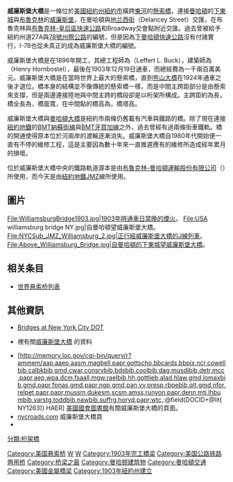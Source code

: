 {{Infobox_Bridge
|bridge_name=威廉斯堡大橋
|native_lang_code=en
|native_name=Williamsburg Bridge
|image= LGBWilliamsburgBridge.jpg
|caption= 
|official_name= 
|also_known_as= 
|carries= 八線道、[[紐約地鐵|紐約地鐵]]兩股鐵道、行人與自行車道
|crosses= [[東河_(紐約市)|東河]]
|locale= [[美國|美國]][[紐約州|紐約州]][[紐約市|紐約市]]的<br>[[曼哈頓|曼哈頓]]與[[布魯克林|布魯克林]]之間
|maint= [[紐約市交通局|紐約市交通局]]
|id= 
|design= [[懸索橋|懸索橋]]與[[桁架橋|桁架橋]]
|mainspan= 487.68公尺（1,600英尺）
|length= 2,227.48公尺（7,308英尺）
|width= 35.97公尺（118英尺）
|clearance=內側線：3.2公尺
|below= 41.15公尺（135英尺）
|traffic=
|aadtraffic= 110,000
|open= 1903年12月19日
|closed= 
|toll=
|map_cue=
|map_image=
|map_text=
|map_width=
|lat= 
|long= 
}}
'''威廉斯堡大橋'''是一條位於[[美國|美國]][[紐約州|紐約州]][[紐約市|紐約市]]橫跨[[東河_(紐約市)|東河]]的[[懸索橋|懸索橋]]，連接[[曼哈頓|曼哈頓]]的[[下東城|下東城]]與[[布魯克林|布魯克林]]的[[威廉斯堡|威廉斯堡]]，在曼哈頓與[[地兰西街|地兰西街]]（Delancey Street）交匯，在布魯克林與[[布魯克林-皇后區快速公路|布魯克林-皇后區快速公路]]和Broadway交會點附近交匯。過去曾被給予紐約州道27A與[[78號州際公路|78號州際公路]]的編號，但是因為[[下曼哈頓快速公路|下曼哈頓快速公路]]沒有付諸實行，I-78也從未真正的成為威廉斯堡大橋的編號。

威廉斯堡大橋是在1896年開工，其總工程師為{{le|列佛·巴克|Leffert L. Buck}}（Leffert L. Buck），建築師為{{le|亨利·宏伯斯特|Henry Hornbostel}}（Henry Hornbostel），最後在1903年12月19日通車，而總經費為一千兩百萬美元。威廉斯堡大橋是在當時世界上最大的懸索橋，直到[[熊山大橋|熊山大橋]]在1924年通車之後才退位。橋本身的結構並不像傳統的懸索橋一樣，而是中間主跨距部分是由懸索來支撐，但是兩邊連接陸地與中間主跨的橋段卻是以桁架所構成。主跨距約為{{convert|488|m|ft|-2}}長，橋全長為{{convert|2227|m|ft|0}}，橋面寬{{convert|36|m|ft|0}}，在中間點的橋高為{{convert|41|m|ft|0}}，橋塔高{{convert|102|m|ft|0}}。

威廉斯堡大橋與[[曼哈頓大橋|曼哈頓大橋]]是紐約市兩條仍舊載有汽車與鐵路的橋。除了現在連接[[紐約地鐵|紐約地鐵]]的[[BMT納蘇街線|BMT納蘇街線]]與[[BMT牙買加線|BMT牙買加線]]之外，過去曾經有過兩條街車鐵軌。橋的開通使得原本位於河兩岸的渡輪逐漸消失。威廉斯堡大橋自1980年代開始便一直有不停的維修工程，這是主要因為數十年來一直推遲應有的維修所造成經年累月的損壞。

位於威廉斯堡大橋中央的鐵路軌道源本是由[[布魯克林-曼哈頓運輸股份有限公司|布魯克林-曼哈頓運輸股份有限公司]]（{{BMT}}）所使用，而今天是由[[紐約地鐵|紐約地鐵]][[紐約地鐵J線與Z線|J]][[紐約地鐵M線|M]][[紐約地鐵J線與Z線|Z]]線所使用。

==圖片==
<gallery>
File:WilliamsburgBridge1903.jpg|1903年時通車日當晚的煙火。
File:USA williamsburg bridge NY.jpg|自曼哈頓望威廉斯堡大橋。
File:NYCSub_JMZ_Williamsburg_2.jpg|正行經威廉斯堡大橋的J線列車。
File:Above_Williamsburg_Bridge.jpg|自曼哈頓的下東城望威廉斯堡大橋。
</gallery>
<!--
==参考资料==
*[http://www.columbia.edu/~brennan/abandoned/willb.html Abandoned Stations: Williamsburg Bridge Railway terminal]
-->

==相关条目==
*[[世界悬索桥列表|世界悬索桥列表]]

==其他資訊==
* [https://web.archive.org/web/20071020045422/http://www.nyc.gov/html/dot/html/motorist/bridges.html Bridges at New York City DOT]
* {{tsl|en|Structurae|Structurae}}裡有關[http://en.structurae.de/structures/data/index.cfm?ID=s0000514 威廉斯堡大橋] {{Wayback|url=http://en.structurae.de/structures/data/index.cfm?ID=s0000514 |date=20130127140224 }}的資料
* [http://memory.loc.gov/cgi-bin/query/r?ammem/aap,aaeo,aasm,magbell,papr,gottscho,bbcards,bbpix,ncr,cowellbib,calbkbib,gmd,cwar,consrvbib,bdsbib,coolbib,dag,musdibib,detr,mcc,papr,aep,wpa,dcm,fsaall,mgw,raelbib,hh,gottlieb,alad,hlaw,gmd,lomaxbib,gmd,papr,fpnas,gmd,papr,ngp,gmd,pan,vv,presp,rbpebib,qlt,gmd,nfor,relpet,papr,papr,mussm,dukesm,scsm,amss,runyon,papr,denn,mtj,lhbumbib,varstg,toddbib,nawbib,suffrg,horyd,papr,wtc,:@field(DOCID+@lit(NY1263)) HAER] {{Wayback|url=http://memory.loc.gov/cgi-bin/query/r?ammem%2Faap%2Caaeo%2Caasm%2Cmagbell%2Cpapr%2Cgottscho%2Cbbcards%2Cbbpix%2Cncr%2Ccowellbib%2Ccalbkbib%2Cgmd%2Ccwar%2Cconsrvbib%2Cbdsbib%2Ccoolbib%2Cdag%2Cmusdibib%2Cdetr%2Cmcc%2Cpapr%2Caep%2Cwpa%2Cdcm%2Cfsaall%2Cmgw%2Craelbib%2Chh%2Cgottlieb%2Calad%2Chlaw%2Cgmd%2Clomaxbib%2Cgmd%2Cpapr%2Cfpnas%2Cgmd%2Cpapr%2Cngp%2Cgmd%2Cpan%2Cvv%2Cpresp%2Crbpebib%2Cqlt%2Cgmd%2Cnfor%2Crelpet%2Cpapr%2Cpapr%2Cmussm%2Cdukesm%2Cscsm%2Camss%2Crunyon%2Cpapr%2Cdenn%2Cmtj%2Clhbumbib%2Cvarstg%2Ctoddbib%2Cnawbib%2Csuffrg%2Choryd%2Cpapr%2Cwtc%2C%3A%40field%28DOCID+%40lit%28NY1263%29%29 |date=20200530160927 }} [[美國國會圖書館|美國國會圖書館]]有關威廉斯堡大橋的頁面。
* [http://www.nycroads.com/crossings/williamsburg/ nycroads.com]{{WebCite|url=https://www.webcitation.org/6HRw0kNYE?url=http://www.nycroads.com/crossings/williamsburg/ |date=20130617184714 |dateformat=iso }} 威廉斯堡大橋頁<!-- Has excellent construction photos (taken from Parsons Transportation Group (parsons.com site), the successor company to the design firm that executed the original design) as well as replacement bridge proposal details-->
*{{Geolinks-US-streetscale|40.713744|-73.972299}}

{{NYC Bridge}}
{{Crossings navbox
|structure       = Crossings
|place           = [[东河_(纽约市)|东河]]
|bridge          = 威廉斯堡大桥
|bridge signs    = {{NYCS Williamsburg|time=bullets}}
|upstream        = [[14街隧道|14街隧道]]
|upstream signs  = {{NYCS Canarsie|time=bullets}}
|downstream      = [[罗格斯街隧道|罗格斯街隧道]]
|downstream signs = {{NYCS Sixth Rutgers|time=bullets}}
}}
{{LongestBridge
| type = 悬索桥
| start = 1903
| end = 1924
| previous = 布鲁克林大桥
| mainspan_p = 486
| current = 威廉斯堡大桥
| mainspan_c = 488
| next = 熊山大桥
| mainspan_n = 497
}}

[[Category:美国悬索桥|Category:美国悬索桥]]
[[Category:紐約市橋樑|W]]
[[Category:布魯克林建築物|W]]
[[分類:桁架橋|分類:桁架橋]]
[[Category:1903年完工橋梁|Category:1903年完工橋梁]]
[[Category:美国公路铁路两用桥|Category:美国公路铁路两用桥]]
[[Category:桥梁之最|Category:桥梁之最]]
[[Category:曼哈顿建筑物|Category:曼哈顿建筑物]]
[[Category:曼哈頓交通|Category:曼哈頓交通]]
[[Category:美國金屬橋梁|Category:美國金屬橋梁]]
[[Category:1903年紐約州建立|Category:1903年紐約州建立]]